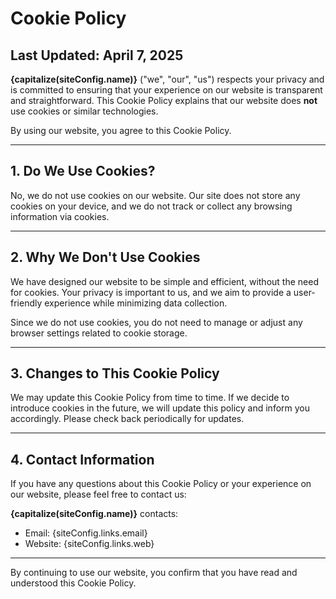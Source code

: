 

# Cookie Policy

## Last Updated: April 7, 2025

**{capitalize(siteConfig.name)}** ("we", "our", "us") respects your privacy and is committed to ensuring that your experience on our website is transparent and straightforward. This Cookie Policy explains that our website does **not** use cookies or similar technologies.

By using our website, you agree to this Cookie Policy.

---

## 1. **Do We Use Cookies?**

No, we do not use cookies on our website. Our site does not store any cookies on your device, and we do not track or collect any browsing information via cookies.

---

## 2. **Why We Don't Use Cookies**

We have designed our website to be simple and efficient, without the need for cookies. Your privacy is important to us, and we aim to provide a user-friendly experience while minimizing data collection.

Since we do not use cookies, you do not need to manage or adjust any browser settings related to cookie storage.

---

## 3. **Changes to This Cookie Policy**

We may update this Cookie Policy from time to time. If we decide to introduce cookies in the future, we will update this policy and inform you accordingly. Please check back periodically for updates.

---

## 4. **Contact Information**

If you have any questions about this Cookie Policy or your experience on our website, please feel free to contact us:

**{capitalize(siteConfig.name)}** contacts:
- Email: {siteConfig.links.email} 
- Website: {siteConfig.links.web}

---

By continuing to use our website, you confirm that you have read and understood this Cookie Policy.
